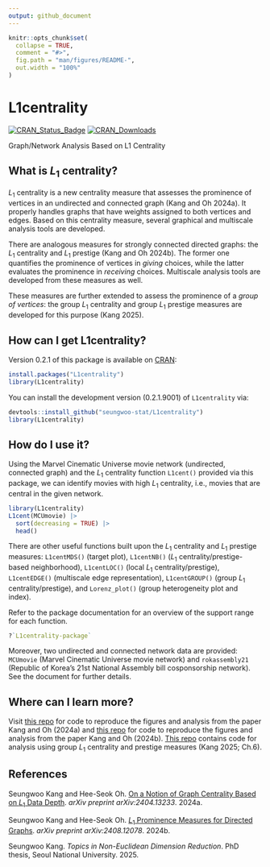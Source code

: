 ```yaml
---
output: github_document
---
```


<!-- README.md is generated from README.Rmd. Please edit that file -->

```r
knitr::opts_chunk$set(
  collapse = TRUE,
  comment = "#>",
  fig.path = "man/figures/README-",
  out.width = "100%"
)
```

# L1centrality

<!-- badges: start -->

[![CRAN_Status_Badge](https://www.r-pkg.org/badges/version/L1centrality)](https://CRAN.R-project.org/package=L1centrality) [![CRAN_Downloads](https://cranlogs.r-pkg.org/badges/grand-total/L1centrality)](https://CRAN.R-project.org/package=L1centrality)

<!-- badges: end -->

Graph/Network Analysis Based on L1 Centrality

## What is *L*<sub>1</sub> centrality?

*L*<sub>1</sub> centrality is a new centrality measure that assesses the prominence of vertices in an undirected and connected graph (Kang and Oh 2024a). It properly handles graphs that have weights assigned to both vertices and edges. Based on this centrality measure, several graphical and multiscale analysis tools are developed.

There are analogous measures for strongly connected directed graphs: the *L*<sub>1</sub> centrality and *L*<sub>1</sub> prestige (Kang and Oh 2024b). The former one quantifies the prominence of vertices in *giving* choices, while the latter evaluates the prominence in *receiving* choices. Multiscale analysis tools are developed from these measures as well.

These measures are further extended to assess the prominence of a *group of vertices*: the group *L*<sub>1</sub> centrality and group *L*<sub>1</sub> prestige measures are developed for this purpose (Kang 2025).

## How can I get L1centrality?

Version 0.2.1 of this package is available on [CRAN](https://cran.r-project.org/package=L1centrality):

``` r
install.packages("L1centrality")
library(L1centrality)
```

You can install the development version (0.2.1.9001) of `L1centrality` via:

``` r
devtools::install_github("seungwoo-stat/L1centrality")
library(L1centrality)
```

## How do I use it?

Using the Marvel Cinematic Universe movie network (undirected, connected graph) and the *L*<sub>1</sub> centrality function `L1cent()` provided via this package, we can identify movies with high *L*<sub>1</sub> centrality, i.e., movies that are central in the given network.

```r
library(L1centrality)
L1cent(MCUmovie) |> 
  sort(decreasing = TRUE) |> 
  head()
```

There are other useful functions built upon the *L*<sub>1</sub> centrality and *L*<sub>1</sub> prestige measures: `L1centMDS()` (target plot), `L1centNB()` (*L*<sub>1</sub> centrality/prestige-based neighborhood), `L1centLOC()` (local *L*<sub>1</sub> centrality/prestige), `L1centEDGE()` (multiscale edge representation), `L1centGROUP()` (group *L*<sub>1</sub> centrality/prestige), and `Lorenz_plot()` (group heterogeneity plot and index).

Refer to the package documentation for an overview of the support range for each function.

``` r
?`L1centrality-package`
```

Moreover, two undirected and connected network data are provided: `MCUmovie` (Marvel Cinematic Universe movie network) and `rokassembly21` (Republic of Korea's 21st National Assembly bill cosponsorship network). See the document for further details.

## Where can I learn more?

Visit [this repo](https://github.com/seungwoo-stat/L1centrality-paper) for code to reproduce the figures and analysis from the paper Kang and Oh (2024a) and [this repo](https://github.com/seungwoo-stat/L1prestige-paper) for code to reproduce the figures and analysis from the paper Kang and Oh (2024b). [This repo](https://github.com/seungwoo-stat/group_L1prominence-thesis) contains code for analysis using group *L*<sub>1</sub> centrality and prestige measures (Kang 2025; Ch.6).

## References

Seungwoo Kang and Hee-Seok Oh. [On a Notion of Graph Centrality Based on *L*<sub>1</sub> Data Depth](https://doi.org/10.48550/arXiv.2404.13233). *arXiv preprint arXiv:2404.13233*. 2024a.

Seungwoo Kang and Hee-Seok Oh. [*L*<sub>1</sub> Prominence Measures for Directed Graphs](
https://doi.org/10.48550/arXiv.2408.12078). *arXiv preprint arXiv:2408.12078*. 2024b.

Seungwoo Kang. *Topics in Non-Euclidean Dimension Reduction*. PhD thesis, Seoul National University. 2025.
